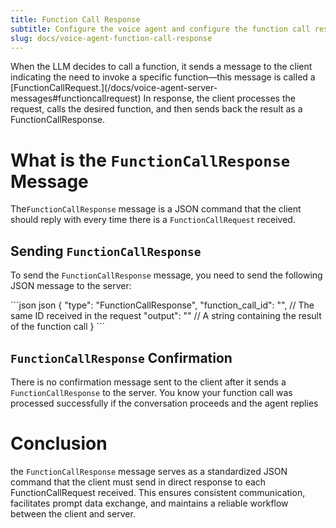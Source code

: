 ```yaml
---
title: Function Call Response
subtitle: Configure the voice agent and configure the function call response.
slug: docs/voice-agent-function-call-response
---
```



<Markdown src="../snippets/voice-agent.mdx" />

<Info>
  When the LLM decides to call a function, it sends a message to the client indicating the need to invoke a specific function—this message is called a [FunctionCallRequest.](/docs/voice-agent-server-messages#functioncallrequest) In response, the client processes the request, calls the desired function, and then sends back the result as a FunctionCallResponse.
</Info>

# What is the `FunctionCallResponse` Message

The`FunctionCallResponse` message is a JSON command that the client should reply with every time there is a `FunctionCallRequest` received.

## Sending `FunctionCallResponse`

To send the `FunctionCallResponse` message, you need to send the following JSON message to the server:

<CodeGroup>
  ```json json
  {
    "type": "FunctionCallResponse",
    "function_call_id": "", // The same ID received in the request
    "output": "" // A string containing the result of the function call
  }
  ```
</CodeGroup>

## `FunctionCallResponse` Confirmation

There is no confirmation message sent to the client after it sends a `FunctionCallResponse` to the server. You know your function call was processed successfully if the conversation proceeds and the agent replies

# Conclusion

the `FunctionCallResponse` message serves as a standardized JSON command that the client must send in direct response to each FunctionCallRequest received. This ensures consistent communication, facilitates prompt data exchange, and maintains a reliable workflow between the client and server.

